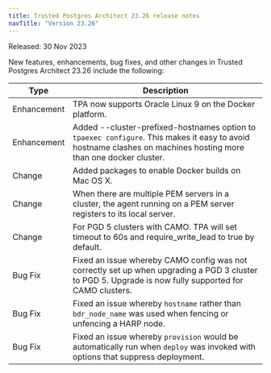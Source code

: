 ```yaml
---
title: Trusted Postgres Architect 23.26 release notes 
navTitle: "Version 23.26"
---
```


Released: 30 Nov 2023

New features, enhancements, bug fixes, and other changes in Trusted Postgres Architect 23.26 include the following:

| Type | Description |
| ---- |------------ |
| Enhancement | TPA now supports Oracle Linux 9 on the Docker platform.|
| Enhancement | Added --cluster-prefixed-hostnames option to `tpaexec configure`. This makes it easy to avoid hostname clashes on machines hosting more than one docker cluster. |
| Change | Added packages to enable Docker builds on Mac OS X. |
| Change | When there are multiple PEM servers in a cluster, the agent running on a PEM server registers to its local server.|
| Change | For PGD 5 clusters with CAMO. TPA will set timeout to 60s and require_write_lead to true by default.|
| Bug Fix | Fixed an issue whereby CAMO config was not correctly set up when upgrading a PGD 3 cluster to PGD 5. Upgrade is now fully supported for CAMO clusters. |
| Bug Fix | Fixed an issue whereby `hostname` rather than `bdr_node_name` was used when fencing or unfencing a HARP node. |
| Bug Fix | Fixed an issue whereby `provision` would be automatically run when `deploy` was invoked with options that suppress deployment. |


